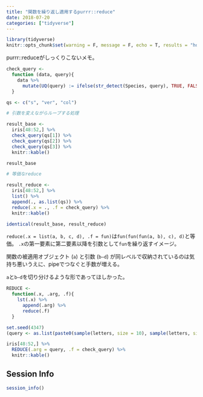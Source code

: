 ```yaml
---
title: "関数を繰り返し適用するpurrr::reduce"
date: 2018-07-20
categories: ["tidyverse"]
---
```


```r
library(tidyverse)
knitr::opts_chunk$set(warning = F, message = F, echo = T, results = "hold")
```

purrr::reduceがしっくりこないメモ。

```r
check_query <-
  function (data, query){
    data %>%
      mutate(UQ(query) := ifelse(str_detect(Species, query), TRUE, FALSE))
  }

qs <- c("s", "ver", "col")

# 引数を変えながらループする処理

result_base <-
  iris[48:52,] %>%
  check_query(qs[1]) %>%
  check_query(qs[2]) %>%
  check_query(qs[3]) %>%
  knitr::kable()

result_base

# 等価なreduce

result_reduce <-
  iris[48:52,] %>%
  list() %>%
  append(., as.list(qs)) %>%
  reduce(.x = ., .f = check_query) %>%
  knitr::kable()

identical(result_base, result_reduce)
```

`reduce(.x = list(a, b, c, d), .f = fun)`は`fun(fun(fun(a, b), c), d)`と等価。
`.x`の第一要素に第二要素以降を引数として`fun`を繰り返すイメージ。

関数の被適用オブジェクト (`a`) と引数 (`b–d`) が同レベルで収納されているのは気持ち悪いうえに、pipeでつなぐと手数が増える。

`a`と`b–d`を切り分けるような形であってほしかった。

```r
REDUCE <-
  function(.x, .arg, .f){
    lst(.x) %>%
      append(.arg) %>%
      reduce(.f)
  }

set.seed(4347)
(query <- as.list(paste0(sample(letters, size = 10), sample(letters, size = 10))))

iris[48:52,] %>%
  REDUCE(.arg = query, .f = check_query) %>%
  knitr::kable()
```

## Session Info

```r
session_info()
```
